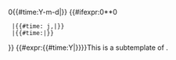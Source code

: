<includeonly><!--

              Hidden Part

--><span style="{{#ifeq:{{{debug}}}|yes|border:1px solid|display:none; speak:none}}" class="sortkey">0{{#time:Y-m-d|{{{1|}}}}}</span><!--

              Visible Part

--><span style="{{#ifeq:{{{nowrap}}}|off||white-space:nowrap;}}">{{#ifexpr:0*{{{1|0}}}*0
  |{{#time:{{{M|F}}} j,|{{{1|}}}}}
  |{{#time:{{{M|F}}}|{{{1|}}}}}
}} {{#expr:{{#time:Y|{{{1|}}}}}}}</span></includeonly><noinclude>This is a subtemplate of {{tl|dts}}.</noinclude><noinclude></noinclude>